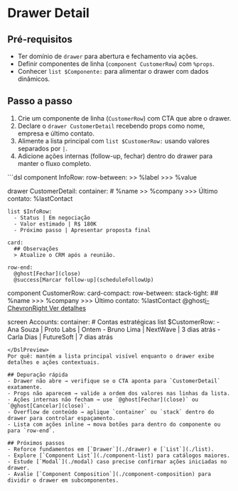 # Drawer Detail
## Pré-requisitos
- Ter domínio de `drawer` para abertura e fechamento via ações.
- Definir componentes de linha (`component CustomerRow`) com `%props`.
- Conhecer `list $Componente:` para alimentar o drawer com dados dinâmicos.

## Passo a passo
1. Crie um componente de linha (`CustomerRow`) com CTA que abre o drawer.
2. Declare o `drawer CustomerDetail` recebendo props como nome, empresa e último contato.
3. Alimente a lista principal com `list $CustomerRow:` usando valores separados por `|`.
4. Adicione ações internas (follow-up, fechar) dentro do drawer para manter o fluxo completo.

<DslPreview title="Fluxo completo de lista + drawer de detalhes">
```dsl
component InfoRow:
  row-between:
    >> %label
    >>> %value

drawer CustomerDetail:
  container:
    # %name
    >> %company
    >>> Último contato: %lastContact

    list $InfoRow:
      - Status | Em negociação
      - Valor estimado | R$ 180K
      - Próximo passo | Apresentar proposta final

    card:
      ## Observações
      > Atualize o CRM após a reunião.

    row-end:
      @ghost[Fechar](close)
      @success[Marcar follow-up](scheduleFollowUp)

component CustomerRow:
  card-compact:
    row-between:
      stack-tight:
        ## %name
        >>> %company
        >>> Último contato: %lastContact
      @ghost[i-ChevronRight Ver detalhes](CustomerDetail)

screen Accounts:
  container:
    # Contas estratégicas
    list $CustomerRow:
      - Ana Souza | Proto Labs | Ontem
      - Bruno Lima | NextWave | 3 dias atrás
      - Carla Dias | FutureSoft | 7 dias atrás
```
</DslPreview>
Por quê: mantém a lista principal visível enquanto o drawer exibe detalhes e ações contextuais.

## Depuração rápida
- Drawer não abre → verifique se o CTA aponta para `CustomerDetail` exatamente.
- Props não aparecem → valide a ordem dos valores nas linhas da lista.
- Ações internas não fecham → use `@ghost[Fechar](close)` ou `@ghost[Cancelar](close)`.
- Overflow de conteúdo → aplique `container` ou `stack` dentro do drawer para controlar espaçamento.
- Lista com ações inline → mova botões para dentro do componente ou para `row-end`.

## Próximos passos
- Reforce fundamentos em [`Drawer`](./drawer) e [`List`](./list).
- Explore [`Component List`](./component-list) para catálogos maiores.
- Estude [`Modal`](./modal) caso precise confirmar ações iniciadas no drawer.
- Avalie [`Component Composition`](./component-composition) para dividir o drawer em subcomponentes.
